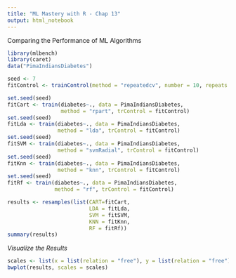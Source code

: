 ```yaml
---
title: "ML Mastery with R - Chap 13"
output: html_notebook
---
```


Comparing the Performance of ML Algorithms

```r
library(mlbench)
library(caret)
data("PimaIndiansDiabetes")

seed <- 7
fitControl <- trainControl(method = "repeatedcv", number = 10, repeats = 3)

set.seed(seed)
fitCart <- train(diabetes~., data = PimaIndiansDiabetes,
                 method = "rpart", trControl = fitControl) 
set.seed(seed)
fitLda <- train(diabetes~., data = PimaIndiansDiabetes,
                method = "lda", trControl = fitControl) 
set.seed(seed)
fitSVM <- train(diabetes~., data = PimaIndiansDiabetes,
                method = "svmRadial", trControl = fitControl) 
set.seed(seed)
fitKnn <- train(diabetes~., data = PimaIndiansDiabetes,
                method = "knn", trControl = fitControl) 
set.seed(seed)
fitRf <- train(diabetes~., data = PimaIndiansDiabetes,
               method = "rf", trControl = fitControl)

results <- resamples(list(CART=fitCart,
                          LDA = fitLda,
                          SVM = fitSVM,
                          KNN = fitKnn,
                          RF = fitRf))
summary(results)
```

*Visualize the Results*

```r
scales <- list(x = list(relation = "free"), y = list(relation = "free"))
bwplot(results, scales = scales)
```


